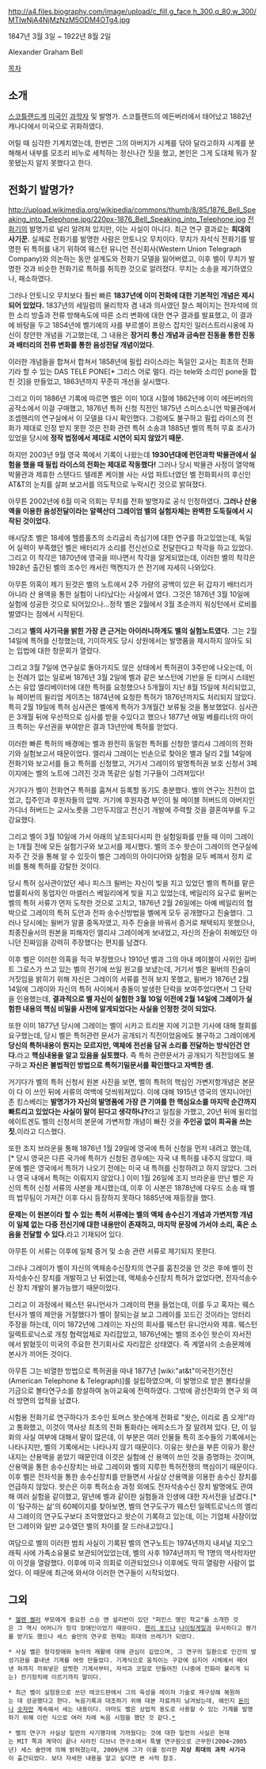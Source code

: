 http://a4.files.biography.com/image/upload/c_fill,g_face,h_300,q_80,w_300/MTIwNjA4NjMzNzM5ODM4OTg4.jpg

1847년 3월 3일 ~ 1922년 8월 2일

Alexander Graham Bell

[[목차]]
== 소개 ==
[[스코틀랜드]]계 [[미국인]] [[과학자]] 및 발명가. 스코틀랜드의 에든버러에서 태어났고 1882년 캐나다에서 미국으로 귀화하였다.

어릴 때 심각한 기계치였는데, 한번은 그의 아버지가 시계를 닦아 달라고하자 시계를 분해해서 내부를 모조리 비누로 세척하는 정신나간 짓을 했고, 본인은 그게 도대체 뭐가 잘못됐는지 알지 못했다고 한다.

== 전화기 발명가? ==
http://upload.wikimedia.org/wikipedia/commons/thumb/8/85/1876_Bell_Speaking_into_Telephone.jpg/220px-1876_Bell_Speaking_into_Telephone.jpg
[[전화기]]의 발명가로 널리 알려져 있지만, 이는 사실이 아니다. 최근 연구 결과로는 '''희대의 사기꾼.''' 실제로 전화기를 발명한 사람은 안토니오 무치이다. 무치가 자석식 전화기를 발명한 뒤 특허를 내기 위하여 웨스턴 유니언 전신회사(Western Union Telegraph Company)와 의논하는 동안 설계도와 전화기 모델을 잃어버렸고, 이후 벨이 무치가 발명한 것과 비슷한 전화기로 특허를 취득한 것으로 알려졌다. 무치는 소송을 제기하였으나, 패소하였다.

그러나 안토니오 무치보다 훨씬 빠른 '''1837년에 이미 전화에 대한 기본적인 개념은 제시되어 있었다.''' 1837년의 세일럼의 물리학자 겸 내과 의사였던 찰스 페이지는 전자석에 의한 소리 방출과 전류 방해속도에 따른 소리 변화에 대한 연구 결과를 발표했고, 이 결과에 바탕을 두고 1854년에 벨기에의 샤를 부르셸이 프랑스 잡지인 일러스트라시옹에 자신이 창안한 개념을 기고했는데, 그 내용은 '''장거리 통신 개념과 금속판 진동을 통한 진동과 배터리의 전류 변화를 통한 음성전달 개념이었다.'''

이러한 개념들을 합쳐서 합쳐서 1858년에 필립 라이스라는 독일인 교사는 최초의 전화기라 할 수 있는 DAS TELE PONE[* 그리스 어로 멀다. 라는 tele와 소리인 pone을 합친 것]을 만들었고, 1863년까지 꾸준히 개선을 실시했다.

그리고 이미 1886년 기록에 따르면 벨은 이미 10대 시절에 1862년에 이미 에든버러의 공작소에서 이걸 구매했고, 1876년 특허 신청 직전인 1875년 스미스소니언 박물관에서 조셉헨리의 연구실에서 이 모델을 다시 확인했다. 그럼에도 불구하고 필립 라이스의 전화가 제대로 인정 받지 못한 것은 전화 관련 특허 소송과 1885년 벨의 특허 무효 조사가 있었을 당시에 '''정작 법정에서 제대로 시연이 되지 않았기 때문.'''

하지만 2003년 9월 영국 쪽에서 기록이 나왔는데 '''1930년대에 런던과학 박물관에서 실험을 했을 때 필립 라이스의 전화는 제대로 작동했다!'''
그러나 당시 박물관 사정이 열악해 박물관과 제휴한 스탠다드 텔레폰 케이블 사는 사업 파트너였던 벨 전화회사의 후신인 AT&T의 눈치를 살펴 보고서를 의도적으로 누락시킨 것으로 밝혀졌다.


아무튼 2002년에 6월 미국 의회는 무치를 전화 발명자로 공식 인정하였다. '''그러나 산용액을 이용한 음성전달이라는 알렉산더 그레이엄 벨의 실험자체는 완벽한 도둑질에서 시작된 것이었다.'''

애시당초 벨은 18세에 헬름홀츠의 소리굽쇠 측심기에 대한 연구를 하고있었는데, 독일어 실력이 부족했던 벨은 배터리가 소리를 전신선으로 전달한다고 착각을 하고 있었다. 그리고 이 착각은 1870년에 영국을 떠나면서 착각을 알게되었는데, 이러한 벨의 착각은 1928년 출간된 벨의 조수인 캐서린 맥켄지가 쓴 전기에 자세히 나와있다.

아무튼 의혹이 제기 된것은 벨의 노트에서 2주 가량의 공백이 있은 뒤 갑자기 배터리가 아니라 산 용액을 통한 실험이 나타났다는 사실에서 였다. 그것은 1876년 3월 10일에 실험에 성공한 것으로 되어있으나...정작 벨은 2월에서 3월 초순까지 워싱턴에서 로비를 벌였다는 점에서 시작된다.

그리고 '''벨의 사기극을 밝힌 가장 큰 근거는 아이러니하게도 벨의 실험노트였다.''' 그는 2월 14일에 특허를 신청했는데, 기이하게도 당시 상원에서는 발명품을 제시하지 않아도 되는 입법에 대한 청문회가 열렸다. 

그리고 3월 7일에 연구실로 돌아가지도 않은 상태에서 특허권이 3주만에 나오는데, 이는 전례가 없는 일로써 1876년 3월 2일에 벨과 같은 보스턴에 기반을 둔 티머시 스테빈스는 유압 엘리베이터에 대한 특허를 요청했으나 5개월이 지난 8월 15일에 처리되었고, 뉴 헤이번의 윌리엄 게이츠는 1874년에 요청한 특허가 1876년까지도 처리되지 않았다. 특히 2월 19일에 특허 심사관은 벨에게 특허가 3개월간 보류될 것을 통보했었다. 심사관은 3개월 뒤에 우선적으로 심사를 받을 수있다고 했으나 1877년 에밀 베를리너의 마이크 특허는 우선권을 부여받은 결과 13년만에 특허를 얻었다.

이러한 빠른 특허의 배경에는 벨과 완전히 동일한 특허를 신청한 엘리샤 그레이의 전화기와 실험보고서 때문이었다. 엘리샤 그레이는 빈손으로 찾아온 벨과 달리 2월 14일에 전화기와 보고서를 들고 특허를 신청했고, 거기서 그레이의 발명특허권 보호 신청서 3페이지에는 벨의 노트에 그려진 것과 똑같은 실험 기구들이 그려져있다!

거기다가 벨이 전화연구 특허를 훔쳐서 등록할 동기도 충분했다. 벨의 연구는 진전이 없었고, 집주인과 후원자들의 압박. 거기에 후원자겸 부인이 될 메이블 허버드의 아버지인 가디너 허버드는 교사노릇을 그만두지않고 전신기 개발에 주력할 것을 결혼여부를 두고 강요했다.

그리고 벨이 3월 10일에 가서 아래의 날조되다시피 한 실험일화를 만들 때 이미 그레이는 1개월 전에 모든 실험기구와 보고서를 제시했다. 벨의 조수 왓슨이 그레이의 연구실에 자주 간 것을 통해 알 수 있듯이 벨은 그레이의 아이디어와 실험을 모두 베껴서 정치 로비를 통해 특허를 강탈한 것이다.

당시 특허 심사관이었던 세나 피스크 윌버는 자신이 빚을 지고 있었던 벨의 특허를 맡은 법률회사의 동업자인 마셀러스 베일리에게 빚을 지고 있었는데, 베일리의 요구로 윌버는 벨의 특허 서류가 먼저 도착한 것으로 고치고, 1876년 2월 26일에는 아예 베일리의 협박으로 그레이의 특허 도안과 전파 송수신방법을 벨에게 모두 공개했다고 진술했다. 그러나 당시에는 윌버가 알콜 중독자였고, 자주 진술을 바꿔서 증거로 채택되지 못했으나, 최종진술서의 원본을 피해자인 엘리샤 그레이에게 보내었고, 자신의 진술이 취해있던 아니던 진짜임을 강력히 주장했다는 편지를 남겼다.

이후 벨은 이러한 의혹을 적극 부정했으나 1910년 벨과 그의 아내 메이블이 사위인 길버트 그로스가 쓰고 있는 벨의 전기에 쓰일 원고를 보냈는데, 거기서 벨은 윌버의 진술이 거짓임을 밝히기 위해 자신은 그레이의 서류를 전혀 보지 못했고, 윌버가 1876년 2월 14일에 그레이와 자신의 특허 사이에서 충돌이 발생한 단락을 보여주었다면서 그 단락을 인용했는데, '''결과적으로 벨 자신이 실험한 3월 10일 이전에 2월 14일에 그레이가 실험한 내용의 핵심 비밀을 사전에 알게되었다는 사실을 인정한 것이 되었다.'''

또한 이미 1877년 당시에 그레이는 벨이 시카고 트리뷴 지에 기고한 기사에 대해 철회를 요구했는데, 당시 벨은 특허관련 문서가 공개되기 직전이었음에도 불구하고 그레이에게 '''당신의 특허내용이 뭔지는 모르지만, 액체에 전선을 담궈 소리를 전달하는 방식인건 안다.'''라고 '''핵심내용을 알고 있음을 실토했다.''' 즉 특허 관련문서가 공개되기 직전임에도 불구하고 '''자신은 불법적인 방법으로 특허기밀문서를 확인했다고 자백한 셈.'''

거기다가 벨의 특허 신청서 원본 사진을 보면, 벨의 특허의 핵심인 가변저항개념은 본문이 다 이 쓰인 뒤에 서류의 여백에 덧씌워져있다. 이에 대해 1915년 영국의 엔지니어인 존 킹스베리는 '''발명가가 자신의 발명품에 가장 큰 기여를 한 핵심요소를 마지막 순간까지 빠트리고 있었다는 사실이 말이 된다고 생각하나?'''라고 일침을 가했고, 20년 뒤에 윌리엄 에이트겐도 벨의 신청서의 본문에 가변저항 개념이 빠진 것을 '''주인공 없이 희곡을 쓰는 짓.'''이라고 디스했다.

또한 조지 브라운을 통해 1876년 1월 29일에 영국에 특허 신청을 먼저 내려고 했는데, [* 당시 영국은 다른 국가에 특허가 신청된 경우에는 자국 내 특허를 내주지 않았다. 때문에 벨은 영국에서 특허가 나오기 전에는 미국 내 특허를 신청하려고 하지 않았다. 그러나 영국 내에서 특허는 이뤄지지 않았다.] 이미 1월 26일에 조지 브라운을 만난 벨은 자신의 특허 신청 서류의 사본을 제시했는데, 이후 이 사본은 1878년에 다우드 소송 때 벨의 법무팀이 가져간 이후 다시 등장하지 못하다 1885년에 재등장을 했다.

'''문제는 이 원본이라 할 수 있는 특허 서류에는 벨의 액체 송수신기 개념과 가변저항 개념이 일체 없는 다중 전신기에 대한 내용만이 존재하고, 마지막 문장에 가서야 소리, 혹은 소음을 전달할 수 있다.'''라고 기재되어 있다.

아무튼 이 서류는 이후에 일체 증거 및 소송 관련 서류로 제기되지 못한다.

그러나 그레이가 벨이 자신의 액체송수신장치의 연구를 훔친것을 안 것은 후에 벨이 전자석송수신 장치를 개발하고 난 뒤였는데, 액체송수신장치 특허가 없었다면, 전자석송수신 장치 개발이 불가능했기 때문이었다.

그리고 이 과정에서 웨스턴 유니언사가 그레이의 편을 들었는데, 이를 두고 혹자는 웨스턴사가 벨의 제안을 거절했다가 벨이 잘되는걸 보고 그레이를 꼬드긴 것이라는 엉터리 주장을 하는데, 이미 1872년에 그레이는 자신의 회사를 웨스턴 유니언사와 제휴. 웨스턴 일렉트로닉스로 개칭 협력업체로 자리잡았고, 1876년에는 벨의 조수인 왓슨이 자서전에서 밝혔듯이 미국의 주요한 전기회사로 자리잡은 상태였다. 즉 계열사의 소송문제에 본사가 끼어든 것이다.

아무튼 그는 비열한 방법으로 특허권을 따내 1877년 [wiki:"at&t"미국전기전신(American Telephone & Telegraph)]를 설립하였으며, 이 발명으로 받은 볼타상을 기금으로 볼타연구소를 창설하여 농아교육에 전력하였다. 그밖에 광선전화의 연구 외 여러 방면의 업적을 남겼다.

시험용 전화기로 연구하다가 조수인 토머스 왓슨에게 전화로 "왓슨, 이리로 좀 오게!"라고 통화했고, 이것이 역사상 최초의 전화 통화라는 에피소드가 잘 알려져 있다. 단, 이 일화의 사실 여부에 대해서 말이 많은데, 이 부분은 여러 인물들 특히 조수들의 기록에서는 나타나지만, 벨의 기록에서는 나타나지 않기 때문이다. 이유는 왓슨을 부른 이유가 황산 내지는 산용액을 쏟았기 때문인데 이것은 실험에 산 용액이 쓰인 것을 증명하는 것이며, 산용액을 통한 송수신장치는 바로 그레이와 벨의 지루한 특허전쟁의 핵심이기 때문이다. 이후 벨은 전자석을 통한 송수신장치를 만들면서 사실상 산용액을 이용한 송수신 장치를 언급하지 않았다. 
왓슨은 이후 특허소송 과정 외에도 전자석송수신 장치 발명에도 관여해 여러 실험을 같이했고, 말년에 벨과 같이한 실험들과 인생에 대한 자서전을 남겼다.[* 이 '탐구하는 삶'의 60페이지를 찾아보면, 벨의 연구도구가 웨스턴 일렉트로닉스의 엘리샤 그레이의 연구도구보다 조악했었다고 왓슨이 기록하고 있는데, 이는 기업체 사장이었던 그레이와 일반 교수였던 벨의 차이를 잘 드러내고있다.]

여담으로 벨의 이러한 범죄 사실이 기록된 벨의 연구노트는 1974년까지 내셔널 지오그래픽 사에  가족소유물로 보관되어있었는데, 벨의 사후 1974년까지 딱 1명의 역사학자만이 이것을 열람했다. 이후에 미국 의회로 이관되었으나 이후에도 딱히 열람한 사람이 없었다. 이 때문에 최근에 와서야 이러한 연구들이 시작되었다.



== 그외 ==
 * [[헬렌 켈러]] 부모에게 중요한 스승 앤 설리번이 있던 "퍼킨스 맹인 학교"를 소개한 것은 그 역시 어머니가 청각 장애인이었기 때문이다. [[헨리 포드]]나 [[나이팅게일]]과 유사하다고 평가를 받기도 했으나 세스 슐만의 연구로 현재는 희대의 쓰레기가 되었다.

 * 사실 벨은 청각장애와 농아의 재활에 대해 관심이 깊었으며, 그 연구의 일환으로 인간의 발성기관을 흉내낸 기계를 여럿 만들었다. 기계식으로 움직이는 구강에 심지어 시체에서 떼어낸 혀까지 끼워넣은 섬찟한 기계서부터, 자석과 코일로 만들어진 (나중에 전화라 불리게 되는) 전기장치에 이르기까지 말이다.

 * 최근 벨이 실험용으로 쓰던 레코드판에서 그의 육성을 레이저 기술로 재구성해 복원하는 데 성공했다고 한다. 녹음기록과 대조하기 위해 대본 자료까지 남겨놨는데, 왜인지 [[돈]]이나 [[숫자]]만 계속해서 세는 내용이다. 아마도 벨은 상업적 용도로 사용할 수 있는 기계를 발명하기 위해 이런 식으로 여러 차례 녹음 시험을 했던 것 같다.[http://www.youtube.com/watch?v=ZALUgxsnCOk *]

 * 벨의 연구가 사실상 일련의 사기행각에 가까웠다는 것에 대한 일련의 사실은 현재는 MIT 쪽과 계약이 끝나 사라진 디브너 연구소에서 특별 연구원으로 근무한(2004~2005년) 세스 슐만에 의해 밝혀졌는데, 2009년에 그가 이를 정리한 '''지상 최대의 과학 사기극'''이 출간되었다. 보다 자세한 내용을 알고 싶다면 본 서적 참조.
